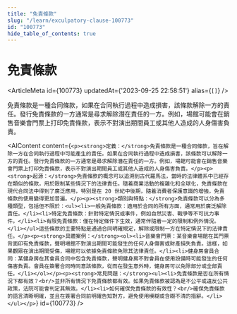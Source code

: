 ```yaml
---
title: "免責條款"
slug: "/learn/exculpatory-clause-100773"
id: "100773"
hide_table_of_contents: true
---
```



# 免責條款

<ArticleMeta id={100773} updatedAt={'2023-09-25 22:58:51'} alias={`[]`} />
<div className='border-solid border-b border-t-0 my-4 border-[var(--ifm-color-gray-300)]' />

免責條款是一種合同條款，如果在合同執行過程中造成損害，該條款解除一方的責任。發行免責條款的一方通常是尋求解除潛在責任的一方。例如，場館可能會在銷售音樂會門票上打印免責條款，表示不對演出期間員工或其他人造成的人身傷害負責。

<AIContent content={`<p><strong>定義：</strong>免責條款是一種合同條款，旨在解除一方在合同執行過程中可能產生的責任。如果在合同執行過程中造成損害，該條款可以解除一方的責任。發行免責條款的一方通常是尋求解除潛在責任的一方。例如，場館可能會在銷售音樂會門票上打印免責條款，表示不對演出期間員工或其他人造成的人身傷害負責。</p><p><strong>起源：</strong>免責條款的概念可以追溯到古代羅馬法，當時的法律體系中已經存在類似的條款，用於限制某些情況下的法律責任。隨着商業活動的複雜化和全球化，免責條款在現代合同法中得到了廣泛應用，特別是在 20 世紀中後期，隨着消費者保護意識的增強，免責條款的使用變得更加普遍。</p><p><strong>類別與特點：</strong>免責條款可以分為多種類型，包括但不限於：<ul><li>一般免責條款：適用於合同的所有方面，通常用於廣泛解除責任。</li><li>特定免責條款：針對特定情況或事件，例如自然災害、戰爭等不可抗力事件。</li><li>有限免責條款：僅在特定條件下生效，通常伴隨着一定的限制和例外情況。</li></ul>這些條款的主要特點是通過合同明確規定，解除或限制一方在特定情況下的法律責任。</p><p><strong>具體案例：</strong><ol><li>音樂會門票：某音樂會場館在其門票背面印有免責條款，聲明場館不對演出期間可能發生的任何人身傷害或財產損失負責。這樣，如果觀眾在演出期間受傷，場館可以依據免責條款免除其法律責任。</li><li>健身房會員合同：某健身房在其會員合同中包含免責條款，聲明健身房不對會員在使用設備時可能發生的任何傷害負責。會員在簽署合同時同意該條款，從而在發生意外時，健身房可以免除部分或全部責任。</li></ol></p><p><strong>常見問題：</strong><ul><li>免責條款是否在所有情況下都有效？<br/>並非所有情況下免責條款都有效。如果免責條款被認為是不公平或違反公共政策，法院可能會判定其無效。</li><li>如何確保免責條款的有效性？<br/>確保免責條款的語言清晰明確，並且在簽署合同前明確告知對方，避免使用模糊或含糊不清的措辭。</li></ul></p>`} id={100773} />
